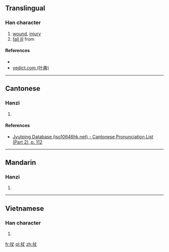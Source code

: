 ==Translingual==

===Han character===
{{Han char|rn=64|rad=手|as=03|sn=6|four=55000|canj=QJK|ids=⿰扌丈}}

# [[wound]], [[injury]]
# [[fall ill]] from

====References====
* {{Han ref|kx=0417.200|dkj=11795|dj=0764.130|hdz=31829.080|uh=6259|ud=25177|bh=C9E9|bd=51689}}
* [http://yedict.com/htm/62/6259.htm yedict.com (叶典)]

----

==Cantonese==

===Hanzi===
{{yue-hanzi|jyut=[[zoeng6]]|y=jeung6}}

# {{defn|lang=yue|sort=手03}}

====References====
* [http://www.iso10646hk.net/jp/document/download.jsp Jyutping Database (iso10646hk.net) - Cantonese Pronunciation List (Part 2), p. 112]

----

==Mandarin==

===Hanzi===
{{cmn-hanzi|pin=[[zhàng]] ([[zhang4]])|wg=chang<sup>4</sup>}}

# {{defn|lang=cmn|sort=手03}}

----

==Vietnamese==

===Han character===
{{vi-readings|rs=手03|hanviet=rượn}}

# {{defn|lang=vi|sort=手03}}

[[fr:扙]]
[[pl:扙]]
[[zh:扙]]